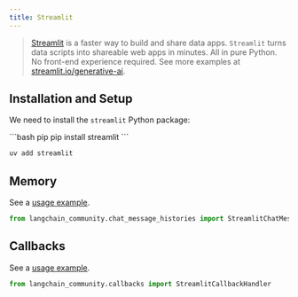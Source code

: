 ```yaml
---
title: Streamlit
---
```


>[Streamlit](https://streamlit.io/) is a faster way to build and share data apps.
>`Streamlit` turns data scripts into shareable web apps in minutes. All in pure Python. No front-end experience required.
>See more examples at [streamlit.io/generative-ai](https://streamlit.io/generative-ai).

## Installation and Setup

We need to install the  `streamlit` Python package:

<CodeGroup>
```bash pip
pip install streamlit
```

```bash uv
uv add streamlit
```
</CodeGroup>


## Memory

See a [usage example](/oss/python/integrations/memory/streamlit_chat_message_history).

```python
from langchain_community.chat_message_histories import StreamlitChatMessageHistory
```

## Callbacks

See a [usage example](/oss/python/integrations/callbacks/streamlit).

```python
from langchain_community.callbacks import StreamlitCallbackHandler
```

